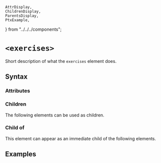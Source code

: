    AttrDisplay,
    ChildrenDisplay,
    ParentsDisplay,
    PtxExample,
} from "../../../components";

# `<exercises>`

Short description of what the `exercises` element does.

## Syntax

### Attributes

<AttrDisplay name="exercises" />

### Children

The following elements can be used as children.

<ChildrenDisplay name="exercises" />

### Child of

This element can appear as an immediate child of the following elements.

<ParentsDisplay name="exercises" />

## Examples

    